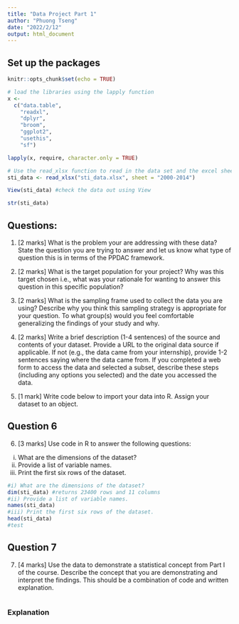 ```yaml
---
title: "Data Project Part 1"
author: "Phuong Tseng"
date: "2022/2/12"
output: html_document
---
```


## Set up the packages
```r
knitr::opts_chunk$set(echo = TRUE)

# load the libraries using the lapply function
x <-
  c("data.table",
    "readxl",
    "dplyr",
    "broom",
    "ggplot2",
    "usethis",
    "sf")

lapply(x, require, character.only = TRUE)

# Use the read_xlsx function to read in the data set and the excel sheet then assign it to object sti_data
sti_data <- read_xlsx("sti_data.xlsx", sheet = "2000-2014")

View(sti_data) #check the data out using View

str(sti_data)
```

## Questions:
1. [2 marks] What is the problem your are addressing with these data? State the question you are trying to answer and let us know what type of question this is in terms of the PPDAC framework.

2. [2 marks] What is the target population for your project? Why was this target chosen i.e., what was your rationale for wanting to answer this question in this specific population?

3. [2 marks] What is the sampling frame used to collect the data you are using? Describe why you think this sampling strategy is appropriate for your question. To what group(s) would you feel comfortable generalizing the findings of your study and why.

4. [2 marks] Write a brief description (1-4 sentences) of the source and contents of your dataset. Provide a URL to the original data source if applicable. If not (e.g., the data came from your internship), provide 1-2 sentences saying where the data came from. If you completed a web form to access the data and selected a subset, describe these steps (including any options you selected) and the date you accessed the data.

5. [1 mark] Write code below to import your data into R. Assign your dataset to an object.

## Question 6
6. [3 marks] Use code in R to answer the following questions:
i) What are the dimensions of the dataset?
ii) Provide a list of variable names.
iii) Print the first six rows of the dataset.

```r
#i) What are the dimensions of the dataset?
dim(sti_data) #returns 23400 rows and 11 columns
#ii) Provide a list of variable names.
names(sti_data) 
#iii) Print the first six rows of the dataset.
head(sti_data)
#test
```
## Question 7
7. [4 marks] Use the data to demonstrate a statistical concept from Part I of the course. Describe the concept that you are demonstrating and interpret the findings. This should be a combination of code and written explanation.

```r

```
### Explanation
